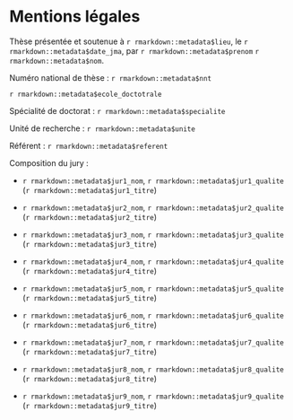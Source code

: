 # Mentions légales {-}

Thèse présentée et soutenue à `r rmarkdown::metadata$lieu`, le `r rmarkdown::metadata$date_jma`, par `r rmarkdown::metadata$prenom` `r rmarkdown::metadata$nom`.

Numéro national de thèse : `r rmarkdown::metadata$nnt`

`r rmarkdown::metadata$ecole_doctotrale`

Spécialité de doctorat : `r rmarkdown::metadata$specialite`

Unité de recherche : `r rmarkdown::metadata$unite`

Référent : `r rmarkdown::metadata$referent`

Composition du jury :

* `r rmarkdown::metadata$jur1_nom`, `r rmarkdown::metadata$jur1_qualite` (`r rmarkdown::metadata$jur1_titre`)

* `r rmarkdown::metadata$jur2_nom`, `r rmarkdown::metadata$jur2_qualite` (`r rmarkdown::metadata$jur2_titre`)

* `r rmarkdown::metadata$jur3_nom`, `r rmarkdown::metadata$jur3_qualite` (`r rmarkdown::metadata$jur3_titre`)

* `r rmarkdown::metadata$jur4_nom`, `r rmarkdown::metadata$jur4_qualite` (`r rmarkdown::metadata$jur4_titre`)

* `r rmarkdown::metadata$jur5_nom`, `r rmarkdown::metadata$jur5_qualite` (`r rmarkdown::metadata$jur5_titre`)

* `r rmarkdown::metadata$jur6_nom`, `r rmarkdown::metadata$jur6_qualite` (`r rmarkdown::metadata$jur6_titre`)

* `r rmarkdown::metadata$jur7_nom`, `r rmarkdown::metadata$jur7_qualite` (`r rmarkdown::metadata$jur7_titre`)

* `r rmarkdown::metadata$jur8_nom`, `r rmarkdown::metadata$jur8_qualite` (`r rmarkdown::metadata$jur8_titre`)

* `r rmarkdown::metadata$jur9_nom`, `r rmarkdown::metadata$jur9_qualite` (`r rmarkdown::metadata$jur9_titre`)

